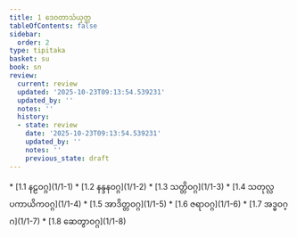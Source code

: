 ```yaml
---
title: 1 ဒေဝတာသံယုတ္တ
tableOfContents: false
sidebar:
  order: 2
type: tipitaka
basket: su
book: sn
review:
  current: review
  updated: '2025-10-23T09:13:54.539231'
  updated_by: ''
  notes: ''
  history:
  - state: review
    date: '2025-10-23T09:13:54.539231'
    updated_by: ''
    notes: ''
    previous_state: draft
---
```



<ReviewStatus review={frontmatter.review} showDetails={true} />

<HypothesisAnnotation frontmatter={frontmatter} />

<DynamicBreadcrumb />



<TableOfContents book="sn" section="1">
* [1.1 နဠဝဂ္ဂ](1/1-1)
* [1.2 နန္ဒနဝဂ္ဂ](1/1-2)
* [1.3 သတ္တိဝဂ္ဂ](1/1-3)
* [1.4 သတုလ္လပကာယိကဝဂ္ဂ](1/1-4)
* [1.5 အာဒိတ္တဝဂ္ဂ](1/1-5)
* [1.6 ဇရာဝဂ္ဂ](1/1-6)
* [1.7 အဒ္ဓဝဂ္ဂ](1/1-7)
* [1.8 ဆေတွာဝဂ္ဂ](1/1-8)
</TableOfContents>